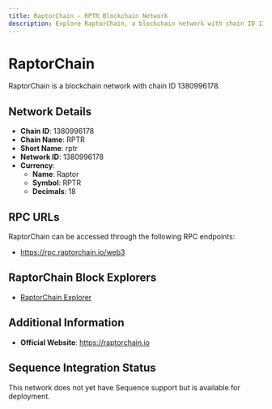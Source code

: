 ```yaml
--- 
title: RaptorChain - RPTR Blockchain Network
description: Explore RaptorChain, a blockchain network with chain ID 1380996178. Learn about its native currency, Raptor, and how to interact with the network.
---
```


# RaptorChain

RaptorChain is a blockchain network with chain ID 1380996178.

## Network Details

- **Chain ID**: 1380996178
- **Chain Name**: RPTR
- **Short Name**: rptr
- **Network ID**: 1380996178
- **Currency**: 
  - **Name**: Raptor
  - **Symbol**: RPTR
  - **Decimals**: 18

## RPC URLs

RaptorChain can be accessed through the following RPC endpoints:

- https://rpc.raptorchain.io/web3

## RaptorChain Block Explorers

- [RaptorChain Explorer](https://explorer.raptorchain.io)

## Additional Information

- **Official Website**: https://raptorchain.io

## Sequence Integration Status

This network does not yet have Sequence support but is available for deployment.
